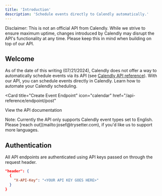 ```yaml
---
title: 'Introduction'
description: 'Schedule events directly to Calendly automatically.'
---
```


<Note>
  Disclaimer: This is not an official API from Calendly. While we strive to ensure maximum uptime, changes introduced by Calendly may disrupt the API's functionality at any time. Please keep this in mind when building on top of our API.
</Note>

## Welcome

As of the date of this writing (07/21/2024), Calendly does not offer a way to automatically schedule events via its API (see [Calendly API reference](https://developer.calendly.com/api-docs)).
With our API, you can schedule events directly in Calendly. Learn how to automate your Calendly scheduling.

<Card
  title="Create Event Endpoint"
  icon="calendar"
  href="/api-reference/endpoint/post"
>
  View the API documentation
</Card>

<Note>
  Note: Currently the API only supports Calendly event types set to English. Please [reach out](mailto:josef@trysetter.com), if you'd like us to support more languages.
</Note>

## Authentication

All API endpoints are authenticated using API keys passed on through the request header.

```json
"header": {
  {
    "X-API-Key": "<YOUR API KEY GOES HERE>"
  }
}
```
